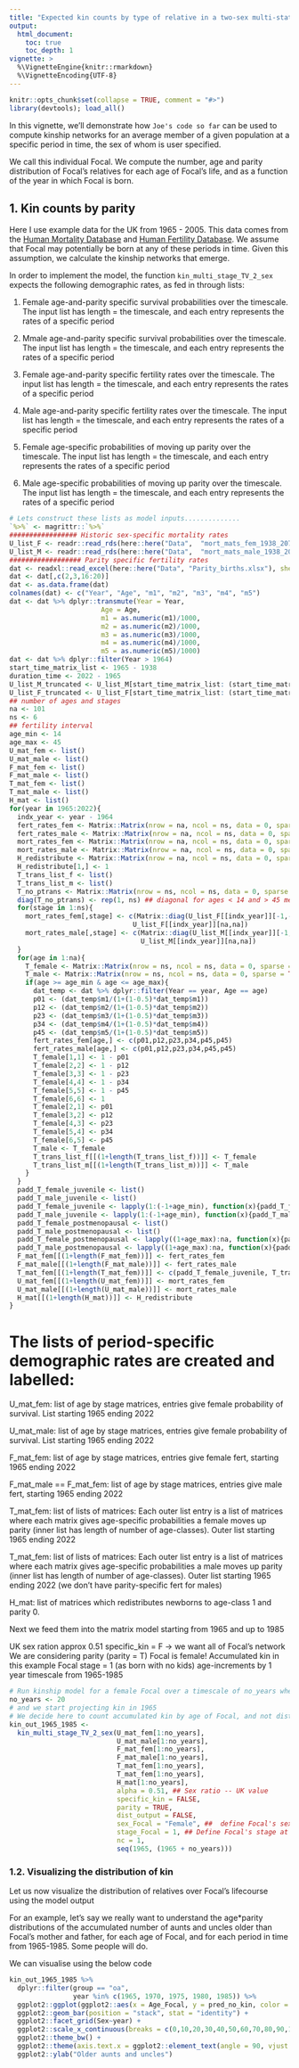 ```yaml
---
title: "Expected kin counts by type of relative in a two-sex multi-state time-varying framework"
output: 
  html_document:
    toc: true
    toc_depth: 1
vignette: >
  %\VignetteEngine{knitr::rmarkdown}
  %\VignetteEncoding{UTF-8}
---
```


```r
knitr::opts_chunk$set(collapse = TRUE, comment = "#>")
library(devtools); load_all()
```

In this vignette, we'll demonstrate how `Joe's code so far` can be used to compute kinship networks for an average member of a given population at a specific period in time, the sex of whom is user specified. 

We call this individual Focal. We compute the number, age and parity distribution of Focal's relatives for each age of Focal's life,
and as a function of the year in which Focal is born. 

## 1. Kin counts by parity ##########################################################################

Here I use example data for the UK from 1965 - 2005. This data comes from the [Human Mortality Database](https://www.mortality.org/) and [Human Fertility Database](https://www.humanfertility.org/). We assume that Focal may potentially be born at any of these periods in time. Given this assumption, we calculate the kinship networks that emerge.

In order to implement the model, the function `kin_multi_stage_TV_2_sex` expects the following demographic rates, as fed in through lists:

1) Female age-and-parity specific survival probabilities over the timescale. The input list has length = the timescale, and each entry represents the rates of a specific period

1) Mmale age-and-parity specific survival probabilities over the timescale. The input list has length = the timescale, and each entry represents the rates of a specific period

1) Female age-and-parity specific fertility rates over the timescale. The input list has length = the timescale, and each entry represents the rates of a specific period

1) Male age-and-parity specific fertility rates over the timescale. The input list has length = the timescale, and each entry represents the rates of a specific period

1) Female age-specific probabilities of moving up parity over the timescale. The input list has length = the timescale, and each entry represents the rates of a specific period

1) Male age-specific probabilities of moving up parity over the timescale. The input list has length = the timescale, and each entry represents the rates of a specific period

```r

# Lets construct these lists as model inputs..............
`%>%` <- magrittr::`%>%`
################# Historic sex-specific mortality rates
U_list_F <- readr::read_rds(here::here("Data",  "mort_mats_fem_1938_2070.Rds"))
U_list_M <- readr::read_rds(here::here("Data",  "mort_mats_male_1938_2070.Rds"))
################## Parity specific fertility rates 
dat <- readxl::read_excel(here::here("Data", "Parity_births.xlsx"), sheet = "Table", skip=5)
dat <- dat[,c(2,3,16:20)]
dat <- as.data.frame(dat)
colnames(dat) <- c("Year", "Age", "m1", "m2", "m3", "m4", "m5")
dat <- dat %>% dplyr::transmute(Year = Year,
                       Age = Age,
                       m1 = as.numeric(m1)/1000,
                       m2 = as.numeric(m2)/1000,
                       m3 = as.numeric(m3)/1000,
                       m4 = as.numeric(m4)/1000,
                       m5 = as.numeric(m5)/1000)
dat <- dat %>% dplyr::filter(Year > 1964)
start_time_matrix_list <- 1965 - 1938
duration_time <- 2022 - 1965
U_list_M_truncated <- U_list_M[start_time_matrix_list: (start_time_matrix_list + duration_time)] ## start 1970
U_list_F_truncated <- U_list_F[start_time_matrix_list: (start_time_matrix_list + duration_time)]
## number of ages and stages
na <- 101
ns <- 6
## fertility interval
age_min <- 14
age_max <- 45
U_mat_fem <- list()
U_mat_male <- list()
F_mat_fem <- list()
F_mat_male <- list()
T_mat_fem <- list()
T_mat_male <- list()
H_mat <- list()
for(year in 1965:2022){
  indx_year <- year - 1964
  fert_rates_fem <- Matrix::Matrix(nrow = na, ncol = ns, data = 0, sparse = TRUE)
  fert_rates_male <- Matrix::Matrix(nrow = na, ncol = ns, data = 0, sparse = TRUE)
  mort_rates_fem <- Matrix::Matrix(nrow = na, ncol = ns, data = 0, sparse = TRUE)
  mort_rates_male <- Matrix::Matrix(nrow = na, ncol = ns, data = 0, sparse = TRUE)
  H_redistribute <- Matrix::Matrix(nrow = na, ncol = ns, data = 0, sparse = TRUE)
  H_redistribute[1,] <- 1
  T_trans_list_f <- list()
  T_trans_list_m <- list()
  T_no_ptrans <- Matrix::Matrix(nrow = ns, ncol = ns, data = 0, sparse = TRUE)
  diag(T_no_ptrans) <- rep(1, ns) ## diagonal for ages < 14 and > 45 means no leaving P0 or P1
  for(stage in 1:ns){
    mort_rates_fem[,stage] <- c(Matrix::diag(U_list_F[[indx_year]][-1,-ncol(U_list_F[[indx_year]])]) , 
                               U_list_F[[indx_year]][na,na])
    mort_rates_male[,stage] <- c(Matrix::diag(U_list_M[[indx_year]][-1,-ncol(U_list_M[[indx_year]])]) , 
                                 U_list_M[[indx_year]][na,na])
  }
  for(age in 1:na){
    T_female <- Matrix::Matrix(nrow = ns, ncol = ns, data = 0, sparse = TRUE)
    T_male <- Matrix::Matrix(nrow = ns, ncol = ns, data = 0, sparse = TRUE)
    if(age >= age_min & age <= age_max){
      dat_temp <- dat %>% dplyr::filter(Year == year, Age == age)
      p01 <- (dat_temp$m1/(1+(1-0.5)*dat_temp$m1))
      p12 <- (dat_temp$m2/(1+(1-0.5)*dat_temp$m2))
      p23 <- (dat_temp$m3/(1+(1-0.5)*dat_temp$m3))
      p34 <- (dat_temp$m4/(1+(1-0.5)*dat_temp$m4))
      p45 <- (dat_temp$m5/(1+(1-0.5)*dat_temp$m5))
      fert_rates_fem[age,] <- c(p01,p12,p23,p34,p45,p45)
      fert_rates_male[age,] <- c(p01,p12,p23,p34,p45,p45)
      T_female[1,1] <- 1 - p01
      T_female[2,2] <- 1 - p12
      T_female[3,3] <- 1 - p23
      T_female[4,4] <- 1 - p34
      T_female[5,5] <- 1 - p45
      T_female[6,6] <- 1
      T_female[2,1] <- p01
      T_female[3,2] <- p12
      T_female[4,3] <- p23
      T_female[5,4] <- p34
      T_female[6,5] <- p45
      T_male <- T_female
      T_trans_list_f[[(1+length(T_trans_list_f))]] <- T_female
      T_trans_list_m[[(1+length(T_trans_list_m))]] <- T_male
    }
  }
  padd_T_female_juvenile <- list()
  padd_T_male_juvenile <- list()
  padd_T_female_juvenile <- lapply(1:(-1+age_min), function(x){padd_T_female_juvenile[[x]] <- T_no_ptrans})
  padd_T_male_juvenile <- lapply(1:(-1+age_min), function(x){padd_T_male_juvenile[[x]] <- T_no_ptrans})
  padd_T_female_postmenopausal <- list()
  padd_T_male_postmenopausal <- list()
  padd_T_female_postmenopausal <- lapply((1+age_max):na, function(x){padd_T_female_postmenopausal[[x]] <- T_no_ptrans})
  padd_T_male_postmenopausal <- lapply((1+age_max):na, function(x){padd_T_male_postmenopausal[[x]] <- T_no_ptrans})
  F_mat_fem[[(1+length(F_mat_fem))]] <- fert_rates_fem
  F_mat_male[[(1+length(F_mat_male))]] <- fert_rates_male
  T_mat_fem[[(1+length(T_mat_fem))]] <- c(padd_T_female_juvenile, T_trans_list_f, padd_T_female_postmenopausal)
  U_mat_fem[[(1+length(U_mat_fem))]] <- mort_rates_fem
  U_mat_male[[(1+length(U_mat_male))]] <- mort_rates_male
  H_mat[[(1+length(H_mat))]] <- H_redistribute
}
```

# The lists of period-specific demographic rates are created and labelled:

U_mat_fem: list of age by stage matrices, entries give female probability of survival. List starting 1965 ending 2022

U_mat_male: list of age by stage matrices, entries give female probability of survival. List starting 1965 ending 2022

F_mat_fem: list of age by stage matrices, entries give female fert, starting 1965 ending 2022

F_mat_male == F_mat_fem: list of age by stage matrices, entries give male fert, starting 1965 ending 2022

T_mat_fem: list of lists of matrices: Each outer list entry is a list of matrices where each matrix gives age-specific probabilities a female moves up parity (inner list has length of number of age-classes). Outer list starting 1965 ending 2022

T_mat_fem: list of lists of matrices: Each outer list entry is a list of matrices where each matrix gives age-specific probabilities a male moves up parity (inner list has length of number of age-classes). Outer list starting 1965 ending 2022 (we don't have parity-specific fert for males)

H_mat: list of matrices which redistributes newborns to age-class 1 and parity 0.

Next we feed them into the matrix model
 starting from 1965 and up to 1985
 
UK sex ration approx 0.51
specific_kin = F -> we want all of Focal's network
We are considering parity (parity = T)
Focal is female!
Accumulated kin in this example
Focal stage = 1 (as born with no kids)
age-increments by 1 year
timescale from 1965-1985

```r
# Run kinship model for a female Focal over a timescale of no_years where
no_years <- 20
# and we start projecting kin in 1965
# We decide here to count accumulated kin by age of Focal, and not distrubtions of kin
kin_out_1965_1985 <- 
  kin_multi_stage_TV_2_sex(U_mat_fem[1:no_years],
                           U_mat_male[1:no_years],
                           F_mat_fem[1:no_years],
                           F_mat_male[1:no_years],
                           T_mat_fem[1:no_years],
                           T_mat_fem[1:no_years],
                           H_mat[1:no_years],
                           alpha = 0.51, ## Sex ratio -- UK value 
                           specific_kin = FALSE,
                           parity = TRUE,
                           dist_output = FALSE,
                           sex_Focal = "Female", ##  define Focal's sex at birth 
                           stage_Focal = 1, ## Define Focal's stage at birth 
                           nc = 1,
                           seq(1965, (1965 + no_years)))
```

### 1.2. Visualizing the distribution of kin ##################################

Let us now visualize the distribution of relatives over Focal's lifecourse using the model output

For an example, let's say we really want to understand the age*parity distributions of the accumulated number of
aunts and uncles older than Focal's mother and father, for each age of Focal, and for each period in time from 1965-1985. Some people will do.

We can visualise using the below code

```r
kin_out_1965_1985 %>% 
  dplyr::filter(group == "oa", 
                year %in% c(1965, 1970, 1975, 1980, 1985)) %>%
  ggplot2::ggplot(ggplot2::aes(x = Age_Focal, y = pred_no_kin, color = Stage_Kin, fill = Stage_Kin)) +
  ggplot2::geom_bar(position = "stack", stat = "identity") + 
  ggplot2::facet_grid(Sex~year) +
  ggplot2::scale_x_continuous(breaks = c(0,10,20,30,40,50,60,70,80,90,100)) + 
  ggplot2::theme_bw() +
  ggplot2::theme(axis.text.x = ggplot2::element_text(angle = 90, vjust = 0.5)) + 
  ggplot2::ylab("Older aunts and uncles") 
```
